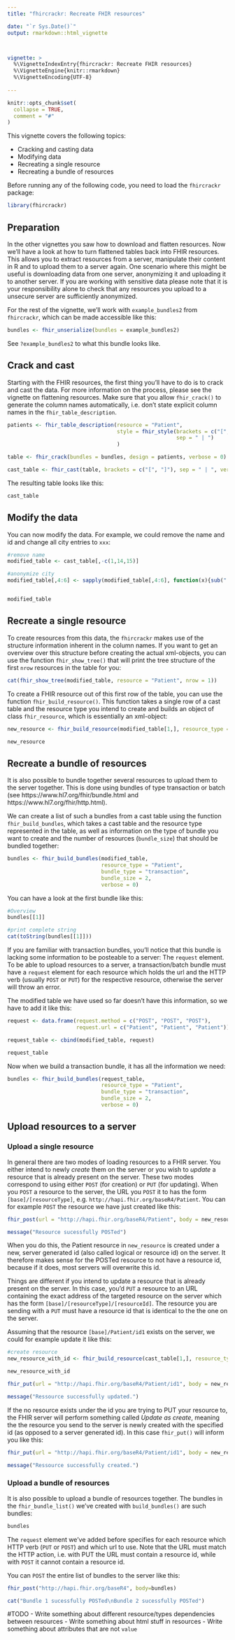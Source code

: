 ```yaml
---
title: "fhircrackr: Recreate FHIR resources"

date: "`r Sys.Date()`"
output:	rmarkdown::html_vignette



vignette: >
  %\VignetteIndexEntry{fhircrackr: Recreate FHIR resources}
  %\VignetteEngine{knitr::rmarkdown}
  %\VignetteEncoding{UTF-8}
  
---
```


```r
knitr::opts_chunk$set(
  collapse = TRUE,
  comment = "#"
)
```

This vignette covers the following topics:

- Cracking and casting data
- Modifying data
- Recreating a single resource
- Recreating a bundle of resources


Before running any of the following code, you need to load the `fhircrackr` package:

```r
library(fhircrackr)
```

## Preparation
In the other vignettes you saw how to download and flatten resources.
Now we'll have a look at how to turn flattened tables back into FHIR resources. This allows you to extract resources from a server, manipulate their content in R and to upload them to a server again. One scenario where this might be useful is downloading data from one server, anonymizing it and uploading it to another server. If you are working with sensitive data please note that it is your responsibility alone to check that any resources you upload to a unsecure server are sufficiently anonymized. 

For the rest of the vignette, we'll work with `example_bundles2` from `fhircrackr`, which can be made accessible like this:

```r
bundles <- fhir_unserialize(bundles = example_bundles2)
```

See `?example_bundles2` to what this bundle looks like.

## Crack and cast
Starting with the FHIR resources, the first thing you'll have to do is to crack and cast the data. For more information on the process, please see the vignette on flattening resources. Make sure that you allow `fhir_crack()` to generate the column names automatically, i.e. don't state explicit column names in the `fhir_table_description`.

```r
patients <- fhir_table_description(resource = "Patient", 
                                   style = fhir_style(brackets = c("[", "]"),
                                                      sep = " | ")
                                   )

table <- fhir_crack(bundles = bundles, design = patients, verbose = 0)

cast_table <- fhir_cast(table, brackets = c("[", "]"), sep = " | ", verbose = 0)
```

The resulting table looks like this:

```r
cast_table
```

## Modify the data
You can now modify the data. For example, we could remove the name and id and change all city entries to `xxx`:

```r
#remove name
modified_table <- cast_table[,-c(1,14,15)]

#anonymize city
modified_table[,4:6] <- sapply(modified_table[,4:6], function(x){sub(".*", "xxx", x)})


modified_table
```

## Recreate a single resource
To create resources from this data, the `fhircrackr` makes use of the structure information inherent in the column names. If you want to get an overview over this structure before creating the actual xml-objects, you can use the function `fhir_show_tree()` that will print the tree structure of the first `nrow` resources in the table for you:

```r
cat(fhir_show_tree(modified_table, resource = "Patient", nrow = 1))
```

To create a FHIR resource out of this first row of the table, you can use the function `fhir_build_resource()`. This function takes a single row of a cast table and the resource type you intend to create and builds an object of class `fhir_resource`, which is essentially an xml-object:

```r
new_resource <- fhir_build_resource(modified_table[1,], resource_type = "Patient")

new_resource
```

## Recreate a bundle of resources
It is also possible to bundle together several resources to upload them to the server together. This is done using bundles of type transaction or batch (see https://www.hl7.org/fhir/bundle.html and https://www.hl7.org/fhir/http.html). 

We can create a list of such a bundles from a cast table using the function `fhir_build_bundles`, which takes a cast table and the resource type represented in the table, as well as information on the type of bundle you want to create and the number of resources (`bundle_size`) that should be bundled together:

```r
bundles <- fhir_build_bundles(modified_table, 
                              resource_type = "Patient", 
                              bundle_type = "transaction", 
                              bundle_size = 2,
                              verbose = 0)
```

You can have a look at the first bundle like this:

```r
#Overview
bundles[[1]]

#print complete string
cat(toString(bundles[[1]]))
```

If you are familiar with transaction bundles, you'll notice that this bundle is lacking some information to be posteable to a server: The `request` element. To be able to upload resources to a server, a transaction/batch bundle must have a `request` element for each resource which holds the url and the HTTP verb (usually `POST` or `PUT`) for the respective resource, otherwise the server will throw an error.

The modified table we have used so far doesn't have this information, so we have to add it like this:

```r
request <- data.frame(request.method = c("POST", "POST", "POST"),
                      request.url = c("Patient", "Patient", "Patient"))

request_table <- cbind(modified_table, request)

request_table
```

Now when we build a transaction bundle, it has all the information we need:

```r
bundles <- fhir_build_bundles(request_table,
                              resource_type = "Patient", 
                              bundle_type = "transaction", 
                              bundle_size = 2,
                              verbose = 0)
```

## Upload resources to a server

### Upload a single resource
In general there are two modes of loading resources to a FHIR server. You either intend to newly *create* them on the server or you wish to *update* a resource that is already present on the server. These two modes correspond to using either `POST` (for creation) or `PUT` (for updating). When you `POST` a resource to the server, the URL you `POST` it to has the form `[base]/[resourceType]`, e.g. `http://hapi.fhir.org/baseR4/Patient`. You can for example `POST` the resource we have just created like this:

```r
fhir_post(url = "http://hapi.fhir.org/baseR4/Patient", body = new_resource)
```
```r
message("Resource sucessfully POSTed")
```

When you do this, the Patient resource in `new_resource` is created under a new, server generated id (also called logical or resource id) on the server. It therefore makes sense for the POSTed resource to not have a resource id, because if it does, most servers will overwrite this id. 

Things are different if you intend to update a resource that is already present on the server. In this case, you'd `PUT` a resource to an URL containing the exact address of the targeted resource on the server which has the form `[base]/[resourceType]/[resourceId]`. The resource you are sending with a `PUT` must have a resource id that is identical to the the one on the server. 

Assuming that the resource `[base]/Patient/id1` exists on the server, we could for example update it like this:

```r
#create resource
new_resource_with_id <- fhir_build_resource(cast_table[1,], resource_type = "Patient")

new_resource_with_id
```

```r
fhir_put(url = "http://hapi.fhir.org/baseR4/Patient/id1", body = new_resource_with_id)
```
```r
message("Ressource successfully updated.")
```

If the no resource exists under the id you are trying to PUT your resource to, the FHIR server will perform something called *Update as create*, meaning the the resource you send to the server is newly created with the specified id (as opposed to a server generated id). In this case `fhir_put()` will inform you like this:

```r
fhir_put(url = "http://hapi.fhir.org/baseR4/Patient/id1", body = new_resource_with_id)
```
```r
message("Ressource successfully created.")
```

### Upload a bundle of resources
It is also possible to upload a bundle of resources together. The bundles in the `fhir_bundle_list()` we've created with `build_bundles()` are such bundles:

```r
bundles
```

The `request` element we've added before specifies for each resource which HTTP verb (`PUT` or `POST`) and which url to use. Note that the URL must match the HTTP action, i.e. with PUT the URL must contain a resource id, while with `POST` it cannot contain a resource id. 

You can `POST` the entire list of bundles to the server like this:

```r
fhir_post("http://hapi.fhir.org/baseR4", body=bundles)
```
```r
cat("Bundle 1 sucessfully POSTed\nBundle 2 sucessfully POSTed")
```

#TODO
- Write something about different resource/types dependencies between resources
- Write something about html stuff in resources
- Write something about attributes that are not `value`
